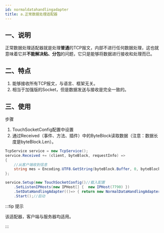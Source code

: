 ```yaml
---
id: normaldatahandlingadapter
title: a.正常数据处理适配器
---
```



## 一、说明

正常数据处理适配器就是处理**普通**的TCP报文，内部不进行任何数据处理，这也就意味着它并**不能解决粘、分包**的问题，它只是能够将数据进行接收和处理而已。 <a name="TrOBm"></a>

## 二、特点

1. 能够接收所有TCP报文，与语言、框架无关。
2. 相当于加强版的Socket，但是数据发送与接收是完全一致的。


## 三、使用

步骤

1. TouchSocketConfig配置中设置
2. 通过Received（事件、方法、插件）中的ByteBlock读取数据（注意：数据长度是byteBlock.Len）。

```csharp {10}
TcpService service = new TcpService();
service.Received += (client, byteBlock, requestInfo) =>
{
    //从客户端收到信息
    string mes = Encoding.UTF8.GetString(byteBlock.Buffer, 0, byteBlock.Len);
};

service.Setup(new TouchSocketConfig()//载入配置     
    .SetListenIPHosts(new IPHost[] {  new IPHost(7790) })
    .SetDataHandlingAdapter(()=> { return new NormalDataHandlingAdapter(); }))//配置适配器
    .Start();//启动
```

:::tip 提示

该适配器，客户端与服务器均适用。

:::  